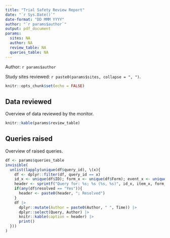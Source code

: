 ```yaml
---
title: "Trial Safety Review Report"
date: "`r Sys.Date()`"
date-format: "DD MMM YYYY"
author: "`r params$author`"
output: pdf_document
params:
  sites: NA
  author: NA
  review_table: NA
  queries_table: NA
---
```



Author: `r params$author` 

Study sites reviewed: `r paste0(params$sites, collapse = ", ")`. 



```r
knitr::opts_chunk$set(echo = FALSE)
```

## Data reviewed

Overview of data reviewed by the monitor. 


\footnotesize


```r
knitr::kable(params$review_table)
```

\normalsize


## Queries raised

Overview of raised queries.

```r
df <- params$queries_table
invisible(
  unlist(lapply(unique(df$query_id), \(x){
    df <- dplyr::filter(df, query_id == x)
    id_x <- unique(df$ID); form_x <- unique(df$Form); event_x <- unique(df$Event); item_x <- unique(df$Item)
    header <- sprintf("Query for: %s; %s (%s, %s)", id_x, item_x, form_x, event_x)
    if(any(df$resolved == "Yes")){
      header <- paste0(header, "; Resolved")
    }
    df |> 
      dplyr::mutate(Author = paste0(Author, " ", Time)) |> 
      dplyr::select(Query, Author) |> 
      knitr::kable(caption = header) |> 
      print()
  }))
)
```


